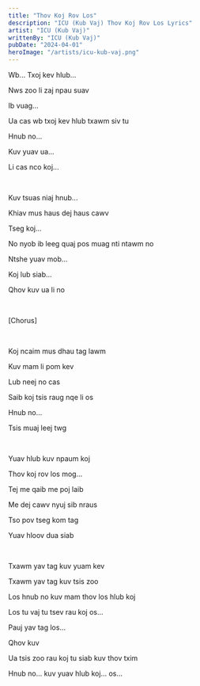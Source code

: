 ```yaml
---
title: "Thov Koj Rov Los"
description: "ICU (Kub Vaj) Thov Koj Rov Los Lyrics"
artist: "ICU (Kub Vaj)"
writtenBy: "ICU (Kub Vaj)"
pubDate: "2024-04-01"
heroImage: "/artists/icu-kub-vaj.png"
---
```


Wb... Txoj kev hlub...

Nws zoo li zaj npau suav

Ib vuag...

Ua cas wb txoj kev hlub txawm siv tu

Hnub no...

Kuv yuav ua...

Li cas nco koj...

<br />

Kuv tsuas niaj hnub...

Khiav mus haus dej haus cawv

Tseg koj...

No nyob ib leeg quaj pos muag nti ntawm no

Ntshe yuav mob...

Koj lub siab...

Qhov kuv ua li no

<br />

[Chorus]

<br />

Koj ncaim mus dhau tag lawm

Kuv mam li pom kev

Lub neej no cas

Saib koj tsis raug nqe li os

Hnub no...

Tsis muaj leej twg

<br />

Yuav hlub kuv npaum koj

Thov koj rov los mog...

Tej me qaib me poj laib

Me dej cawv nyuj sib nraus

Tso pov tseg kom tag

Yuav hloov dua siab

<br />

Txawm yav tag kuv yuam kev

Txawm yav tag kuv tsis zoo

Los hnub no kuv mam thov los hlub koj

Los tu vaj tu tsev rau koj os...

Pauj yav tag los...

Qhov kuv

Ua tsis zoo rau koj tu siab kuv thov txim

Hnub no... kuv yuav hlub koj... os...
